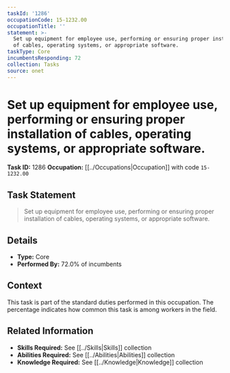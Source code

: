 ```yaml
---
taskId: '1286'
occupationCode: 15-1232.00
occupationTitle: ''
statement: >-
  Set up equipment for employee use, performing or ensuring proper installation
  of cables, operating systems, or appropriate software.
taskType: Core
incumbentsResponding: 72
collection: Tasks
source: onet
---
```

# Set up equipment for employee use, performing or ensuring proper installation of cables, operating systems, or appropriate software.

**Task ID:** 1286
**Occupation:** [[../Occupations|Occupation]] with code `15-1232.00`

## Task Statement

> Set up equipment for employee use, performing or ensuring proper installation of cables, operating systems, or appropriate software.

## Details

- **Type:** Core
- **Performed By:** 72.0% of incumbents

## Context

This task is part of the standard duties performed in this occupation. The percentage indicates how common this task is among workers in the field.

## Related Information

- **Skills Required:** See [[../Skills|Skills]] collection
- **Abilities Required:** See [[../Abilities|Abilities]] collection
- **Knowledge Required:** See [[../Knowledge|Knowledge]] collection
